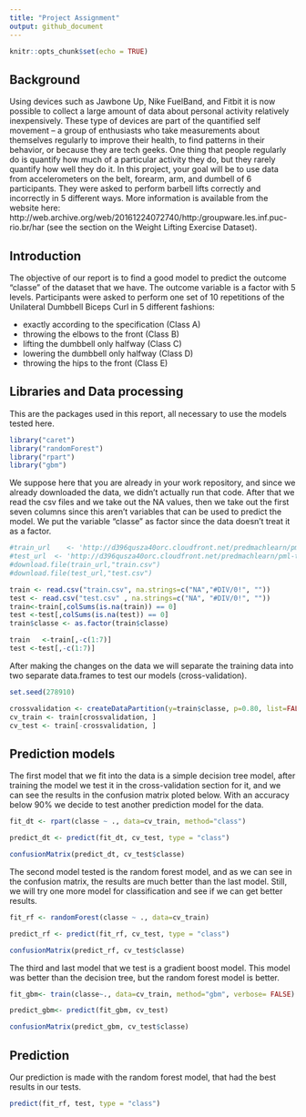 ```yaml
---
title: "Project Assignment"
output: github_document
---
```



```r
knitr::opts_chunk$set(echo = TRUE)

```



## Background

Using devices such as Jawbone Up, Nike FuelBand, and Fitbit it is now possible to collect a large amount of data about personal activity relatively inexpensively. These type of devices are part of the quantified self movement – a group of enthusiasts who take measurements about themselves regularly to improve their health, to find patterns in their behavior, or because they are tech geeks. One thing that people regularly do is quantify how much of a particular activity they do, but they rarely quantify how well they do it. In this project, your goal will be to use data from accelerometers on the belt, forearm, arm, and dumbell of 6 participants. They were asked to perform barbell lifts correctly and incorrectly in 5 different ways. More information is available from the website here: http://web.archive.org/web/20161224072740/http:/groupware.les.inf.puc-rio.br/har (see the section on the Weight Lifting Exercise Dataset).

## Introduction 

The objective of our report is to find a good model to predict the outcome "classe" of the dataset that we have. 
The outcome variable is a factor with 5 levels. Participants were asked to perform one set of 10 repetitions of the Unilateral Dumbbell Biceps Curl in 5 different fashions:

- exactly according to the specification (Class A)
- throwing the elbows to the front (Class B)
- lifting the dumbbell only halfway (Class C)
- lowering the dumbbell only halfway (Class D)
- throwing the hips to the front (Class E)

## Libraries and Data processing 

This are the packages used in this report, all necessary to use the models tested here.

```r
library("caret")
library("randomForest")
library("rpart")
library("gbm")
```

We suppose here that you are already in your work repository, and since we already downloaded the data, we didn't actually run that code. After that we read 
the csv files and we take out the NA values, then we take out the first seven columns since this aren't variables that can be used to predict the model. We put the variable "classe" as factor since the data doesn't treat it as a factor.

```r

#train_url    <- 'http://d396qusza40orc.cloudfront.net/predmachlearn/pml-train.csv'
#test_url  <- 'http://d396qusza40orc.cloudfront.net/predmachlearn/pml-test.csv'
#download.file(train_url,"train.csv")
#download.file(test_url,"test.csv")

train <- read.csv("train.csv", na.strings=c("NA","#DIV/0!", ""))
test <- read.csv("test.csv" , na.strings=c("NA", "#DIV/0!", ""))
train<-train[,colSums(is.na(train)) == 0]
test <-test[,colSums(is.na(test)) == 0]
train$classe <- as.factor(train$classe)

train   <-train[,-c(1:7)]
test <-test[,-c(1:7)]
```

After making the changes on the data we will separate the training data into two separate data.frames to test our models (cross-validation).


```r
set.seed(278910)

crossvalidation <- createDataPartition(y=train$classe, p=0.80, list=FALSE)
cv_train <- train[crossvalidation, ] 
cv_test <- train[-crossvalidation, ]
```

## Prediction models 

The first model that we fit into the data is a simple decision tree model, after training the model we test it in the cross-validation section for it, and we can see the results in the confusion matrix ploted below. With an accuracy below 90% we decide to test another prediction model for the data.

```r

fit_dt <- rpart(classe ~ ., data=cv_train, method="class")

predict_dt <- predict(fit_dt, cv_test, type = "class")

confusionMatrix(predict_dt, cv_test$classe)
```

The second model tested is the random forest model, and as we can see in the confusion matrix, the results are much better than the last model. Still, we will try one more model for classification and see if we can get better results.

```r

fit_rf <- randomForest(classe ~ ., data=cv_train)

predict_rf <- predict(fit_rf, cv_test, type = "class")

confusionMatrix(predict_rf, cv_test$classe)
```


The third and last model that we test is a gradient boost model. This model was better than the decision tree, but the random forest model is better.

```r

fit_gbm<- train(classe~., data=cv_train, method="gbm", verbose= FALSE)

predict_gbm<- predict(fit_gbm, cv_test)

confusionMatrix(predict_gbm, cv_test$classe)
```


## Prediction

Our prediction is made with the random forest model, that had the best results in our tests.

```r

predict(fit_rf, test, type = "class")
```